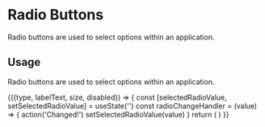 
<Meta title='Form Controls' component={Radio} />

# Radio Buttons

Radio buttons are used to select options within an application.

## Usage

Radio buttons are used to select options within an application.

<Preview withToolbar>
  <Story
    name='Radios'
    argTypes={{
      type: {
        options: [RadioKind.Primary],
        control: {type: 'radio'},
      },
      disabled: {
        control: {type: 'boolean'},
      },
      labelText: {
        control: {type: 'text'},
      },
      size: {
        control: {type: 'number'},
        defaultValue: 24,
      },
      value: {
        control: {disable: true},
      },
    }}
    args={{
      type: RadioKind.Primary,
      labelText: 'This is a radio button',
      size: 24,
      disabled: false,
    }}
  >
    {({type, labelText, size, disabled}) => {
      const [selectedRadioValue, setSelectedRadioValue] = useState('')
      const radioChangeHandler = (value) => {
        action('Changed!')
        setSelectedRadioValue(value)
      }
      return (
        <RadioGroup
          onClickRadioButton={radioChangeHandler}
          selectedValue={selectedRadioValue}
        >
          <Radio
            style={{margin: '16px'}}
            type={type}
            value='0'
            labelText={labelText}
            size={`${size}px`}
            disabled={disabled}
          />
          <Radio
            style={{margin: '16px'}}
            type={type}
            value='1'
            labelText={labelText}
            size={`${size}px`}
            disabled={disabled}
          />
        </RadioGroup>
      )
    }}
  </Story>
</Preview>
